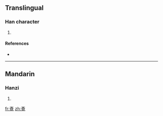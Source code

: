 {{also|覺}}
==Translingual==

===Han character===
{{Han char|rn=67|rad=文|as=07|sn=11|four=|canj=卜大月山山 (YKBUU)}}

# {{defn|Han|sort=文07}}

====References====
* {{Han ref|kx=0477.091|dkj=13466|dj=0835.070|hdz=80028.070|uh=658D|ud=25997}}

----

==Mandarin==

===Hanzi===
{{cmn-hanzi|pin=[[jué]] ([[jue2]])|wg=chüeh<sup>2</sup>}}

# {{defn|Mandarin|sort=文07}}

[[fr:斍]]
[[zh:斍]]